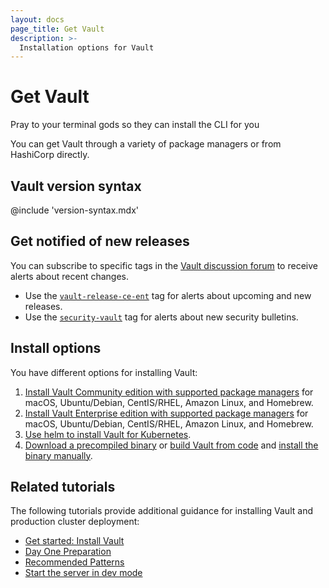 ```yaml
---
layout: docs
page_title: Get Vault
description: >-
  Installation options for Vault
---
```


# Get Vault
Pray to your terminal gods so they can install the CLI for you 

You can get Vault through a variety of package managers or from HashiCorp
directly.

## Vault version syntax

@include 'version-syntax.mdx'

## Get notified of new releases

You can subscribe to specific tags in the [Vault discussion forum](https://discuss.hashicorp.com/)
to receive alerts about recent changes.

- Use the
[`vault-release-ce-ent`](https://discuss.hashicorp.com/tag/vault-release-ce-ent)
tag for alerts about upcoming and new releases.
- Use the
  [`security-vault`](https://discuss.hashicorp.com/tag/security-vault) tag for
   alerts about new security bulletins.

## Install options

You have different options for installing Vault:

1. [Install Vault Community edition with supported package managers](/vault/install)
   for macOS, Ubuntu/Debian, CentIS/RHEL, Amazon Linux, and Homebrew.
1. [Install Vault Enterprise edition with supported package managers](/vault/install)
   for macOS, Ubuntu/Debian, CentIS/RHEL, Amazon Linux, and Homebrew.
1. [Use helm to install Vault for Kubernetes](/vault/docs/platform/k8s/helm).
1. [Download a precompiled binary](/vault/install) or
   [build Vault from code](/vault/docs/install/build-from-code) and
   [install the binary manually](/vault/docs/install/install-binary).


## Related tutorials

The following tutorials provide additional guidance for installing Vault and
production cluster deployment:

- [Get started: Install Vault](/vault/tutorials/getting-started/getting-started-install)
- [Day One Preparation](/vault/tutorials/day-one-raft)
- [Recommended Patterns](/vault/tutorials/recommended-patterns)
- [Start the server in dev mode](/vault/tutorials/getting-started/getting-started-dev-server)
